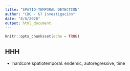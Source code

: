 ```yaml
---
title: "SPATIO-TEMPORAL DETECTION"
author: "CDC - GT Investigación"
date: "8/6/2020"
output: html_document
---
```


```r
knitr::opts_chunk$set(echo = TRUE)
```

## HHH

* hardcore spatiotemporal: endemic, autoregressive, time

